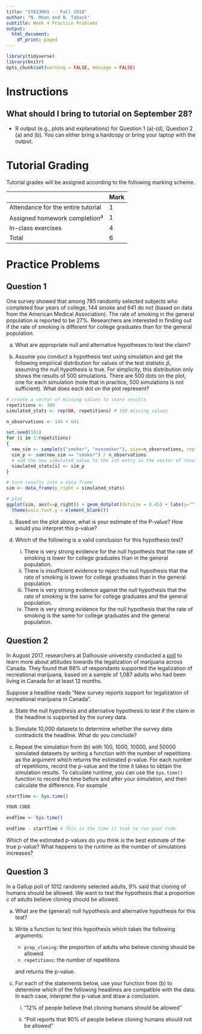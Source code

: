 ```yaml
---
title: "STA130H1 -- Fall 2018"
author: "N. Moon and N. Taback"
subtitle: Week 4 Practice Problems 
output:
  html_document:
    df_print: paged
---
```



```r
library(tidyverse)
library(knitr)
opts_chunk$set(warning = FALSE, message = FALSE) 
```


# Instructions

## What should I bring to tutorial on September 28?

- R output (e.g., plots and explanations) for Question 1 (a)-(d), Question 2 (a) and (b).  You can either bring a hardcopy or bring your laptop with the output.

# Tutorial Grading

Tutorial grades will be assigned according to the following marking scheme.

|                                    | Mark |
|------------------------------------|------|
| Attendance for the entire tutorial | 1    |
| Assigned homework completion^a^    | 1    |
| In-class exercises                 | 4    |
| Total                              | 6    |




# Practice Problems

## Question 1

One survey showed that among 785 randomly selected subjects who completed four years of college, 144 smoke and 641 do not (based on data from the American Medical Association). The rate of smoking in the general population is reported to be 27%. Researchers are interested in finding out if the rate of smoking is different for college graduates than for the general population.

(a) What are appropriate null and alternative hypotheses to test the claim?






(b) Assume you conduct a hypothesis test using simulation and get the following empirical distribution for values of the test statistic $\hat{p}$, assuming the null hypothesis is true. For simplicity, this distribution only shows the results of 500 simulations. There are 500 dots on the plot, one for each simulation (note that in practice, 500 simulations is not sufficient).  What does each dot on the plot represent?

```r
# create a vector of missing values to store results
repetitions <- 300
simulated_stats <- rep(NA, repetitions) # 100 missing values

n_observations <- 144 + 641

set.seed(101)
for (i in 1:repetitions)
{
  new_sim <- sample(c("smoker", "nonsmoker"), size=n_observations, replace=TRUE, prob=c(0.27, 1-0.27))
  sim_p <- sum(new_sim == "smoker") / n_observations
  # add the new simulated value to the ith entry in the vector of results
  simulated_stats[i] <- sim_p
}

# turn results into a data frame
sim <- data_frame(p_right = simulated_stats)

# plot
ggplot(sim, aes(x=p_right)) + geom_dotplot(dotsize = 0.45) + labs(y="", x="Proportion correct under H_0") +
  theme(axis.text.y = element_blank())
```




(c) Based on the plot above, what is your estimate of the P-value? How would you interpret this p-value?


(d) Which of the following is a valid conclusion for this hypothesis test?
    (i) There is very strong evidence for the null hypothesis that the rate of smoking is lower for college graduates than in the general population.
    (ii) There is insufficient evidence to reject the null hypothesis that the rate of smoking is lower for college graduates than in the general population.
    (iii) There is very strong evidence against the null hypothesis that the rate of smoking is the same for college graduates and the general population.
    (iv) There is very strong evidence for the null hypothesis that the rate of smoking is the same for college graduates and the general population.



## Question 2

In August 2017, researchers at Dalhousie university conducted a [poll]((https://cdn.dal.ca/content/dam/dalhousie/pdf/management/News/Preliminary%20results%20cannibis-infused%20foods%20EN.pdf)) to learn more about attitudes towards the legalization of marijuana across Canada. They found that 68% of respondants supported the legalization of recreational marijuana, based on a sample of 1,087 adults who had been living in Canada for at least 12 months.  

Suppose a headline reads "New survey reports  support for legalization of recreational marijuana in Canada".  

(a) State the null hypothesis and alternative hypothesis to test if the claim in the headline is supported by the survey data.


(b) Simulate 10,000 datasets to determine whether the survey data contradicts the headline.  What do you conclude?



(c) Repeat the simulation from (b) with 100, 1000, 10000, and 50000 simulated datasets by writing a function with the number of repetitions as the argument which returns the estimated p-value.  For each number of repetitions, record the p-value and the time it takes to obtain the simulation results.  To calculate runtime, you can use the `Sys.time()` function to record the time before and after your simulation, and then calculate the difference. For example

```r
startTime <- Sys.time()

YOUR CODE

endTime <- Sys.time()

endTime - startTime # This is the time it took to run your code

```


Which of the estimated p-values do you think is the best estimate of the true p-value?  What happens to the runtime as the number of simulations increases? 




## Question 3
In a Gallup poll of 1012 randomly selected adults, 9% said that cloning of humans should be allowed. We want to test the hypothesis that a proportion $c$ of adults believe cloning should be allowed.

(a) What are the (general) null hypothesis and alternative hypothesis for this test?


(b) Write a function to test this hypothesis which takes the following arguments:
    - `prop_cloning`: the proportion of adults  who believe cloning should be allowed
    - `repetitions`: the number of repetitions
    
    and returns the p-value.



    
(c) For each of the statements below, use your function from (b) to determine which of the following headlines are compatible with the data. In each case, interpret the p-value and draw a conclusion.
    (i)  "12% of people believe that cloning humans should be allowed"
    
    
    (ii)  "Poll reports that 90% of people believe cloning humans should not be allowed"
    






